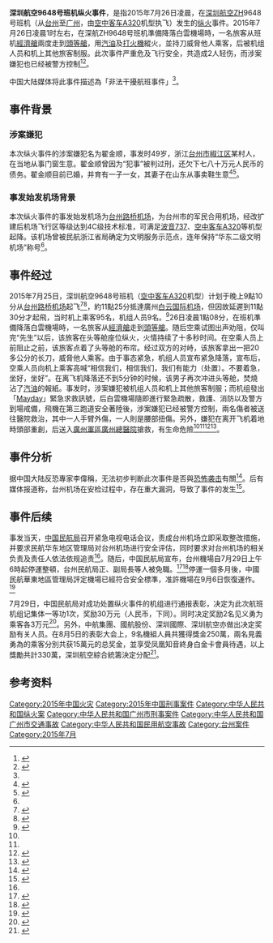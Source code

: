 {{UTC+8}}
{{Infobox aircraft occurrence
|name          = 深圳航空9648号班机纵火事件
|Crash image   = Shenzhen Airlines Airbus A320-214 (F-WWBS) at Hamburg Finkenwerder Airport.jpg
|Image caption = 与涉事机型同型号的飞机
|Date          = 2015年7月26日
|Type          = 乘客纵火
|Site          = {{CHN}}[[广州市|广州市]]（近[[广州白云国际机场|白云机场]]）
|Coordinates   = 
|Fatalities    = 0
|Injuries      = 2
|Aircraft Type  = [[空中巴士A320|空中巴士A320-232]]
|Operator       = [[深圳航空|深圳航空]]
|Origin         = {{CHN}}[[台州路桥机场|台州路桥机场]]
|Destination    = {{CHN}}[[广州白云国际机场|广州白云国际机场]]
|Tail Number    = B-6613<ref name="avh"/>
|Passengers     = 95
|Crew           = 9
|Survivors      = 104（全部）
}}
'''深圳航空9648号班机纵火事件'''，是指2015年7月26日凌晨，在[[深圳航空|深圳航空]]ZH9648号班机（从[[台州|台州]]至[[广州|广州]]，由[[空中客车A320|空中客车A320]]机型执飞）发生的[[纵火|纵火]]事件。2015年7月26日凌晨1时左右，在深航ZH9648号班机準備降落白雲機場時，一名旅客从班机[[經濟艙|經濟艙]]兩度走到[[頭等艙|頭等艙]]，用[[汽油|汽油]]及[[打火機|打火機]]縱火，並持刀威脅他人乘客，后被机组人员和机上其他旅客制服。此次事件严重危及飞行安全，共造成2人轻伤，而涉案嫌犯也已经被警方控制<ref name="qq1">{{cite news |title=深航一旅客今晨机上纵火未遂被制服 2人轻伤 |url=http://news.qq.com/a/20150726/008109.htm?qqcom_pgv_from=aio&tu_type=18&tp=5 |publisher=新京报 |date=2015-07-26 |accessdate=2015-09-13 |archive-url=https://web.archive.org/web/20181004213536/https://news.qq.com/a/20150726/008109.htm?qqcom_pgv_from=aio&tu_type=18&tp=5 |archive-date=2018-10-04 |dead-url=no }}</ref><ref name="ettoday1">{{cite news |title=乘客帶汽油上機縱火還揮刀 深圳航空爆恐襲驚魂 |url=http://www.ettoday.net/news/20150727/540826.htm#ixzz3llRQoJe0 |publisher=ETtoday 新聞雲 |date=2015-07-27 |accessdate=2015-09-13 |archive-url=https://web.archive.org/web/20150829120418/http://www.ettoday.net/news/20150727/540826.htm#ixzz3llRQoJe0 |archive-date=2015-08-29 |dead-url=no }}</ref>。

中国大陆媒体将此事件描述為「非法干擾航班事件」<ref name="舞刀傷人"/>。

==事件背景==
===涉案嫌犯===
本次纵火事件的涉案嫌犯名为翟金顺，事发时49岁，浙江[[台州市|台州市]][[椒江区|椒江区]]某村人，在当地从事门窗生意。翟金顺曾因为“犯事”被判过刑，还欠下七八十万元人民币的债务。翟金顺目前已婚，并育有一子一女，其妻子在山东从事卖鞋生意<ref>{{cite news |title=深航纵火案嫌犯走南闯北经商 作案动机成谜 |url=http://www.thepaper.cn/newsDetail_forward_1357521 |publisher=澎湃新闻 |date=2015-07-27 |accessdate=2015-09-14 |archive-url=https://web.archive.org/web/20151017192641/http://www.thepaper.cn/newsDetail_forward_1357521 |archive-date=2015-10-17 |dead-url=no }}</ref><ref>{{cite news |title=深航纵火嫌疑人家人：事发前夜他没有任何异常 |url=http://news.sina.com.cn/c/2015-07-28/045932153271.shtml |publisher=今日早报 |date=2015-07-28 |accessdate=2015-09-14 |archive-url=https://web.archive.org/web/20150817052008/http://news.sina.com.cn/c/2015-07-28/045932153271.shtml |archive-date=2015-08-17 |dead-url=no }}</ref>。

===事发始发机场背景===
本次纵火事件的事发始发机场为[[台州路桥机场|台州路桥机场]]，为台州市的军民合用机场，经改扩建后机场飞行区等级达到4C级技术标准，可满足[[波音737|波音737]]、[[空中客车A320|空中客车A320]]等机型起降。该机场曾被民航浙江省局确定为文明服务示范点，连年保持“华东二级文明机场”称号<ref name="深航持刀纵火案现场"/>。

==事件经过==
2015年7月25日，深圳航空9648号班机（[[空中客车A320|空中客车A320]]机型）计划于晚上9點10分从[[台州路桥机场|台州路桥机场]]起飞<ref>{{Cite web |url=http://zh-tw.flightaware.com/live/flight/CSZ9648/history/20150728/1310Z/ZSLQ/ZGGG |title=深圳航空公司 (ZH) #9648 ✈ FlightAware |access-date=2015-09-15 |archive-url=https://web.archive.org/web/20160304131110/http://zh-tw.flightaware.com/live/flight/CSZ9648/history/20150728/1310Z/ZSLQ/ZGGG |archive-date=2016-03-04 |dead-url=no }}</ref><ref>{{cite news |title=深航縱火：疑犯曾判刑　欠債近百萬元 |url=http://hk.on.cc/cn/bkn/cnt/news/20150727/bkncn-20150727161458014-0727_05011_001.html |publisher=東網 |date=2015-07-27 |accessdate=2015-09-15 |archive-url=https://web.archive.org/web/20160305133728/http://hk.on.cc/cn/bkn/cnt/news/20150727/bkncn-20150727161458014-0727_05011_001.html |archive-date=2016-03-05 |dead-url=no }}</ref>，約11點25分抵達廣州[[广州白云国际机场|白云国际机场]]，但因故延遲到11點30分才起飛，当时机上乘客95名，机组人员9名。<ref name="avh">{{cite web|url=http://avherald.com/h?article=489da82b|title=Accident: Shenzhen A320 near Guangzhou on Jul 26th 2015, passenger attempts to set aircraft alight|publisher=The Aviation Herald|date=2015-07-26|accessdate=2016-01-08}}</ref>26日凌晨1點08分，在班机準備降落白雲機場時，一名旅客从[[經濟艙|經濟艙]]走到[[頭等艙|頭等艙]]。随后空乘试图出声劝阻，仅叫完“先生”以后，该旅客在头等舱座位纵火，火情持续了十多秒时间。在空乘人员上前阻止之前，该旅客点着了头等舱的布帘。经过双方的对峙，该旅客拿出一把20多公分的长刀，威脅他人乘客。由于事态紧急，机组人员宣布紧急降落，宣布后，空乘人员向机上乘客高喊“相信我们，相信我们，我们有能力（处置）。不要着急，坐好，坐好”。在离飞机降落还不到5分钟的时候，该男子再次冲进头等舱，焚燒沾了[[汽油|汽油]]的報紙。事发时，涉案嫌犯被机组人员和机上其他旅客制服；而机组發出「[[Mayday|Mayday]]」緊急求救訊號，后白雲機場隨即進行緊急疏散，救護、消防以及警方到場戒備，飛機在第三跑道安全著陸後，涉案嫌犯已经被警方控制，兩名傷者被送往醫院救治，其中一人手臂外傷，一人則是腰部扭傷。另外，嫌犯在离开飞机着地時頭部重創，后送入[[廣州軍區廣州總醫院|廣州軍區廣州總醫院]]搶救，有生命危險<ref name="qq1"/><ref name="ettoday1"/><ref name="深航持刀纵火案现场">{{cite news |title=深航持刀纵火案现场:空姐高喊有没有军人武警（全文） |url=http://news.163.com/api/15/0729/07/AVM3ME5O00011229_all.html |publisher=中国青年网 |date=2015-07-29 |accessdate=2015-09-14 |archive-url=https://web.archive.org/web/20180707201945/http://news.163.com/api/15/0729/07/AVM3ME5O00011229_all.html |archive-date=2018-07-07 |dead-url=yes }}</ref><ref name="舞刀傷人">{{cite news |title=攜汽油 打火機 長刀上機 狂徒深航兩度縱火舞刀傷人 |url=http://hk.apple.nextmedia.com/international/art/20150727/19233707 |publisher=香港苹果日报 |date=2015-07-27 |accessdate=2015-09-14 |archive-url=https://web.archive.org/web/20150929003645/http://hk.apple.nextmedia.com/international/art/20150727/19233707 |archive-date=2015-09-29 |dead-url=no }}</ref>。

==事件分析==
据中国大陆反恐專家李偉稱，无法初步判断此次事件是否與[[恐怖袭击|恐怖袭击]]有關<ref>{{cite news |title=安檢大漏洞 深航機刀客縱火 浙台州飛穗空中 兩乘客輕傷 |url=http://news.mingpao.com/pns/%E5%AE%89%E6%AA%A2%E5%A4%A7%E6%BC%8F%E6%B4%9E%20%E6%B7%B1%E8%88%AA%E6%A9%9F%E5%88%80%E5%AE%A2%E7%B8%B1%E7%81%AB%20%E6%B5%99%E5%8F%B0%E5%B7%9E%E9%A3%9B%E7%A9%97%E7%A9%BA%E4%B8%AD%20%E5%85%A9%E4%B9%98%E5%AE%A2%E8%BC%95%E5%82%B7/web_tc/article/20150727/s00013/1437933144580 |publisher=明报 |date=2015-07-26 |accessdate=2015-09-14 |archive-url=https://web.archive.org/web/20150905175030/http://news.mingpao.com/pns/%E5%AE%89%E6%AA%A2%E5%A4%A7%E6%BC%8F%E6%B4%9E%20%E6%B7%B1%E8%88%AA%E6%A9%9F%E5%88%80%E5%AE%A2%E7%B8%B1%E7%81%AB%20%E6%B5%99%E5%8F%B0%E5%B7%9E%E9%A3%9B%E7%A9%97%E7%A9%BA%E4%B8%AD%20%E5%85%A9%E4%B9%98%E5%AE%A2%E8%BC%95%E5%82%B7/web_tc/article/20150727/s00013/1437933144580 |archive-date=2015-09-05 |dead-url=no }}</ref>。后有媒体报道称，台州机场在安检过程中，存在重大漏洞，导致了事件的发生<ref>{{cite news |title=深航纵火案台州民航局长遭就地免职 机场安检漏洞令人揪心 |url=http://www.yicai.com/news/2015/07/4662027.html |publisher=一财网 |date=2015-07-29 |accessdate=2015-09-14 |archive-url=https://web.archive.org/web/20150815072530/http://www.yicai.com/news/2015/07/4662027.html |archive-date=2015-08-15 |dead-url=no }}</ref>。

==事件后续==
事发当天，[[中国民航局|中国民航局]]召开紧急电视电话会议，责成台州机场立即采取整改措施，并要求民航华东地区管理局对台州机场进行安全评估，同时要求对台州机场的相关负责及责任人依法依规追责<ref name="深航持刀纵火案现场"/>。随后，中国民航局宣布，台州機場自7月29日上午6時起停運整頓，台州民航局正、副局長等人被免職。<ref>{{cite web|url=http://hd.caac.gov.cn/HDYW/201507/t20150728_80337.html|title=民航华东地区管理局决定暂停台州机场运行|work=中国民航华东地区管理局|date=2015-07-28|accessdate=2015-07-29|deadurl=yes|archiveurl=https://web.archive.org/web/20150803172447/http://hd.caac.gov.cn/HDYW/201507/t20150728_80337.html|archivedate=2015-08-03}}</ref><ref>{{cite news|url=http://www.infzm.com/content/110884|title=深航纵火事件致台州民航局局长被免职|work=南方周末|date=2015-07-29|accessdate=2015-07-29|deadurl=yes|archiveurl=https://web.archive.org/web/20150731232341/http://www.infzm.com/content/110884|archivedate=2015-07-31}}</ref>停運一個多月後，中國民航華東地區管理局評定機場已經符合安全標準，准許機場在9月6日恢復運作。<ref>{{cite web|url=http://zjnews.zjol.com.cn/system/2015/09/01/020814003.shtml|title=台州机场本周日恢复运营 曾因安检问题被民航局关闭|work=浙江在線|date=2015-09-01|accessdate=2015-09-03|archive-url=https://web.archive.org/web/20150923162406/http://zjnews.zjol.com.cn/system/2015/09/01/020814003.shtml|archive-date=2015-09-23|dead-url=no}}</ref>

7月29日，中国民航局对成功处置纵火事件的机组进行通报表彰，决定为此次航班机组记集体一等功1次，奖励30万元（人民币，下同）。同时决定奖励2名见义勇为乘客各3万元<ref>{{cite web|url=http://news.xinhuanet.com/fortune/2015-07/29/c_1116082436.htm|title=成功处置机上纵火事件，深圳航空机组受表彰|work=新华网|date=2015-07-29|accessdate=2015-09-15|archive-url=https://web.archive.org/web/20150803020243/http://news.xinhuanet.com/fortune/2015-07/29/c_1116082436.htm|archive-date=2015-08-03|dead-url=no}}</ref>。另外，中航集團、國航股份、深圳國際、深圳航空亦做出决定奖励有关人员。在8月5日的表彰大会上，9名機組人員共獲得獎金250萬，兩名見義勇為的乘客分別共获15萬元的总奖金，並享受凤凰知音終身白金卡會員待遇，以上獎勵共計330萬，深圳航空綜合統籌決定分配<ref>{{cite web|url=http://www.nanzao.com/tc/national/14f013b91bbd7d8/shen-hang-chi-dao-zong-huo-an-jiu-ji-zu-ren-yuan-gong-huo-jiang-250-wan-liang-cheng-ke-ge-huo-15-wan|title=深航持刀縱火案：九機組人員共獲獎250萬 兩乘客各獲15萬|work=南华早报中文网|date=2015-08-06|accessdate=2015-09-15|archive-url=https://web.archive.org/web/20150821045237/http://www.nanzao.com/tc/national/14f013b91bbd7d8/shen-hang-chi-dao-zong-huo-an-jiu-ji-zu-ren-yuan-gong-huo-jiang-250-wan-liang-cheng-ke-ge-huo-15-wan|archive-date=2015-08-21|dead-url=no}}</ref>。

==参考资料==
{{Reflist|2}}

{{2015年航空事故}}
{{中华人民共和国航空事故}}

[[Category:2015年中国火灾|Category:2015年中国火灾]]
[[Category:2015年中国刑事案件|Category:2015年中国刑事案件]]
[[Category:中华人民共和国纵火案|Category:中华人民共和国纵火案]]
[[Category:中华人民共和国广州市刑事案件|Category:中华人民共和国广州市刑事案件]]
[[Category:中华人民共和国广州市交通事故|Category:中华人民共和国广州市交通事故]]
[[Category:中华人民共和国民用航空事故|Category:中华人民共和国民用航空事故]]
[[Category:台州案件|Category:台州案件]]
[[Category:2015年7月|Category:2015年7月]]